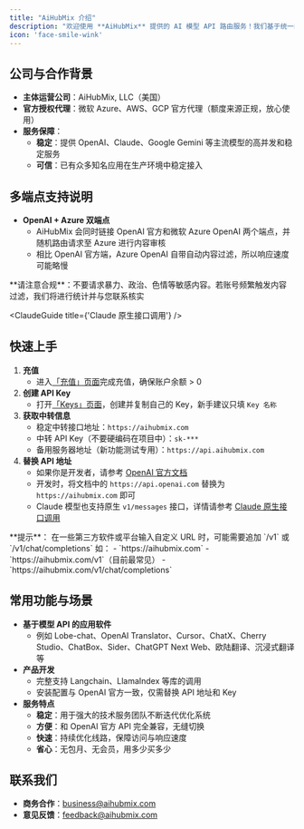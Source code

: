 ```yaml
---
title: "AiHubMix 介绍"
description: "欢迎使用 **AiHubMix** 提供的 AI 模型 API 路由服务！我们基于统一的 OpenAI API 标准，支持 OpenAI 官方所有模型及市面上其他主流大模型（如 Claude、Gemini、DeepSeek、阿里 Qwen 等）。只需在参数中修改`模型名称`，即可轻松切换接入的大模型。"
icon: 'face-smile-wink'
---
```


## 公司与合作背景

- **主体运营公司**：AiHubMix, LLC（美国）  
- **官方授权代理**：微软 Azure、AWS、GCP 官方代理（额度来源正规，放心使用）  
- **服务保障**：  
  - **稳定**：提供 OpenAI、Claude、Google Gemini 等主流模型的高并发和稳定服务  
  - **可信**：已有众多知名应用在生产环境中稳定接入


## 多端点支持说明

- **OpenAI + Azure 双端点**  
  - AiHubMix 会同时链接 OpenAI 官方和微软 Azure OpenAI 两个端点，并随机路由请求至 Azure 进行内容审核  
  - 相比 OpenAI 官方端，Azure OpenAI 自带自动内容过滤，所以响应速度可能略慢  
<Warning>
**请注意合规**：不要请求暴力、政治、色情等敏感内容。若账号频繁触发内容过滤，我们将进行统计并与您联系核实
</Warning>


<ClaudeGuide title={'Claude 原生接口调用'} />

## 快速上手

1. **充值**  
   - 进入[「充值」页面](https://aihubmix.com/topup)完成充值，确保账户余额 > 0  
2. **创建 API Key**  
   - 打开[「Keys」页面](https://aihubmix.com/token)，创建并复制自己的 Key，新手建议只填 `Key 名称`
3. **获取中转信息**  
   - 稳定中转接口地址：`https://aihubmix.com`  
   - 中转 API Key（不要硬编码在项目中）：`sk-***` 
   - 备用服务器地址（新功能测试专用）：`https://api.aihubmix.com`  
4. **替换 API 地址**  
   - 如果你是开发者，请参考 [OpenAI 官方文档](https://platform.openai.com)  
   - 开发时，将文档中的 `https://api.openai.com` 替换为 `https://aihubmix.com` 即可  
   - Claude 模型也支持原生 `v1/messages` 接口，详情请参考 [Claude 原生接口调用](/cn/api/Claude-Native)

<Tip>
**提示**：
在一些第三方软件或平台输入自定义 URL 时，可能需要追加 `/v1` 或 `/v1/chat/completions` 
</Tip>
如：
- `https://aihubmix.com`
- `https://aihubmix.com/v1`（目前最常见）
- `https://aihubmix.com/v1/chat/completions`

## 常用功能与场景

- **基于模型 API 的应用软件**  
  - 例如 Lobe-chat、OpenAI Translator、Cursor、ChatX、Cherry Studio、ChatBox、Sider、ChatGPT Next Web、欧陆翻译、沉浸式翻译等  
- **产品开发**  
  - 完整支持 Langchain、LlamaIndex 等库的调用  
  - 安装配置与 OpenAI 官方一致，仅需替换 API 地址和 Key  
- **服务特点**  
  - **稳定**：用于强大的技术服务团队不断迭代优化系统 
  - **方便**：和 OpenAI 官方 API 完全兼容，无缝切换  
  - **快速**：持续优化线路，保障访问与响应速度  
  - **省心**：无包月、无会员，用多少买多少


## 联系我们

- **商务合作**：business@aihubmix.com  
- **意见反馈**：feedback@aihubmix.com  

